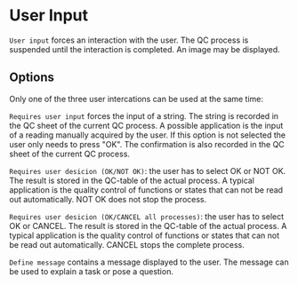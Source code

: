 # User Input

``User input`` forces an interaction with the user. The QC process is suspended until the interaction is completed. An image may be displayed.

## Options

Only one of the three user intercations can be used at the same time:

``Requires user input`` forces the input of a string. The string is recorded in the QC sheet of the current QC process. A possible application is the input of a reading manually acquired by the user. If this option is not selected the user only needs to press "OK". The confirmation is also recorded in the QC sheet of the current QC process.

``Requires user desicion (OK/NOT OK)``: the user has to select OK or NOT OK. The result is stored in the QC-table of the actual process. A typical application is the quality control of functions or states that can not be read out automatically. NOT OK does not stop the process.

``Requires user desicion (OK/CANCEL all processes)``: the user has to select OK or CANCEL. The result is stored in the QC-table of the actual process. A typical application is the quality control of functions or states that can not be read out automatically. CANCEL stops the complete process.

``Define message`` contains a message displayed to the user. The message can be used to explain a task or pose a question.